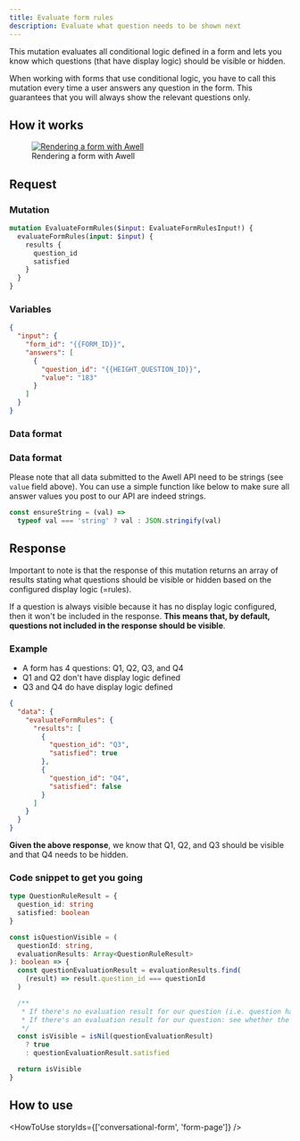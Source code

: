 ```yaml
---
title: Evaluate form rules
description: Evaluate what question needs to be shown next
---
```


This mutation evaluates all conditional logic defined in a form and lets you know which questions (that have display logic) should be visible or hidden.

When working with forms that use conditional logic, you have to call this mutation every time a user answers any question in the form. This guarantees that you will always show the relevant questions only.

## How it works

<figure className="w-full flex flex-col justify-center text-center pt-4">
  <a
    href="https://swimlanes.io/u/g_uveCVSM"
    target="_blank"
    className="custom-link"
  >
    <img
      src="https://static.swimlanes.io/f7f93b288634e23d998386ae6e37f3ea.png"
      alt="Rendering a form with Awell"
      className="w-full sm:w-11/12 mx-auto rounded"
    />
  </a>
  <figcaption className="dark:text-slate-400 pt-1">
    Rendering a form with Awell
  </figcaption>
</figure>

## Request

### Mutation

```graphql
mutation EvaluateFormRules($input: EvaluateFormRulesInput!) {
  evaluateFormRules(input: $input) {
    results {
      question_id
      satisfied
    }
  }
}
```

### Variables

```json
{
  "input": {
    "form_id": "{{FORM_ID}}",
    "answers": [
      {
        "question_id": "{{HEIGHT_QUESTION_ID}}",
        "value": "183"
      }
    ]
  }
}
```

### Data format

### Data format

Please note that all data submitted to the Awell API need to be strings (see `value` field above). You can use a simple function like below to make sure all answer values you post to our API are indeed strings.

```javascript
const ensureString = (val) =>
  typeof val === 'string' ? val : JSON.stringify(val)
```

## Response

Important to note is that the response of this mutation returns an array of results stating what questions should be visible or hidden based on the configured display logic (=rules).

If a question is always visible because it has no display logic configured, then it won't be included in the response. **This means that, by default, questions not included in the response should be visible**.

### Example

- A form has 4 questions: Q1, Q2, Q3, and Q4
- Q1 and Q2 don't have display logic defined
- Q3 and Q4 do have display logic defined

```json
{
  "data": {
    "evaluateFormRules": {
      "results": [
        {
          "question_id": "Q3",
          "satisfied": true
        },
        {
          "question_id": "Q4",
          "satisfied": false
        }
      ]
    }
  }
}
```

**Given the above response**, we know that Q1, Q2, and Q3 should be visible and that Q4 needs to be hidden.

### Code snippet to get you going

```typescript
type QuestionRuleResult = {
  question_id: string
  satisfied: boolean
}

const isQuestionVisible = (
  questionId: string,
  evaluationResults: Array<QuestionRuleResult>
): boolean => {
  const questionEvaluationResult = evaluationResults.find(
    (result) => result.question_id === questionId
  )

  /**
   * If there's no evaluation result for our question (i.e. question has no display logic) --> show it by default
   * If there's an evaluation result for our question: see whether the display logic rule was satisfied
   */
  const isVisible = isNil(questionEvaluationResult)
    ? true
    : questionEvaluationResult.satisfied

  return isVisible
}
```

## How to use

<HowToUse storyIds={['conversational-form', 'form-page']} />
